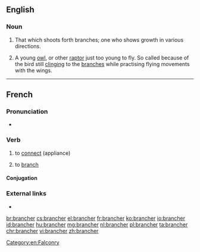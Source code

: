 ==English==

===Noun===
{{en-noun}}

# That which shoots forth branches; one who shows growth in various directions.
# {{context|falconry|lang=en}} A young [[owl]], or other [[raptor]] just too young to fly. So called because of the bird still [[clinging]] to the [[branches]] while practising flying movements with the wings.

[[Category:en:Falconry]]

----

==French==

===Pronunciation===
* {{fr-IPA}}

===Verb===
{{fr-verb}}

# to [[connect]] (appliance)
# {{context|computing|lang=fr}} to [[branch]]

====Conjugation====
{{fr-conj-er|branch|avoir}}

===External links===
* {{R:TLFi}}

[[br:brancher]]
[[cs:brancher]]
[[el:brancher]]
[[fr:brancher]]
[[ko:brancher]]
[[io:brancher]]
[[id:brancher]]
[[hu:brancher]]
[[mg:brancher]]
[[nl:brancher]]
[[pl:brancher]]
[[ta:brancher]]
[[chr:brancher]]
[[vi:brancher]]
[[zh:brancher]]